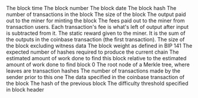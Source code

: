 <ParamField path="time">
The block time
</ParamField>
<ParamField path="height">
The block number
</ParamField>
<ParamField path="date">
The block date
</ParamField>
<ParamField path="hash">
The block hash
</ParamField>
<ParamField path="transaction_count">
The number of transactions in the block
</ParamField>
<ParamField path="size">
The size of the block
</ParamField>
<ParamField path="mint_reward">
The output paid out to the miner for minting the block
</ParamField>
<ParamField path="total_fees">
The fees paid out to the miner from transaction users. Each transaction&#x27;s fee is what&#x27;s left of output after input is subtracted from it.
</ParamField>
<ParamField path="total_reward">
The static reward given to the miner. It is the sum of the outputs in the coinbase transaction (the first transaction).
</ParamField>
<ParamField path="stripped_size">
The size of the block excluding witness data
</ParamField>
<ParamField path="weight">
The block weight as defined in BIP 141
</ParamField>
<ParamField path="chainwork">
The expected number of hashes required to produce the current chain
</ParamField>
<ParamField path="difficulty">
The estimated amount of work done to find this block relative to the estimated amount of work done to find block 0
</ParamField>
<ParamField path="merkle_root">
The root node of a Merkle tree, where leaves are transaction hashes
</ParamField>
<ParamField path="nonce">
The number of transactions made by the sender prior to this one
</ParamField>
<ParamField path="coinbase">
The data specified in the coinbase transaction of the block
</ParamField>
<ParamField path="previous_block_hash">
The hash of the previous block
</ParamField>
<ParamField path="bits">
The difficulty threshold specified in block header
</ParamField>
